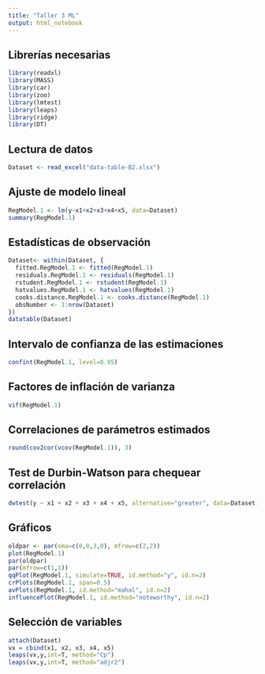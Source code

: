 ```yaml
---
title: "Taller 3 ML"
output: html_notebook
---
```


## Librerías necesarias
```r
library(readxl)
library(MASS)
library(car)
library(zoo)
library(lmtest)
library(leaps)
library(ridge)
library(DT)
```

## Lectura de datos
```r
Dataset <- read_excel("data-table-B2.xlsx")
```

## Ajuste de modelo lineal
```r
RegModel.1 <- lm(y~x1+x2+x3+x4+x5, data=Dataset)
summary(RegModel.1)
```

## Estadísticas de observación
```r
Dataset<- within(Dataset, {
  fitted.RegModel.1 <- fitted(RegModel.1)
  residuals.RegModel.1 <- residuals(RegModel.1)
  rstudent.RegModel.1 <- rstudent(RegModel.1)
  hatvalues.RegModel.1 <- hatvalues(RegModel.1)
  cooks.distance.RegModel.1 <- cooks.distance(RegModel.1)
  obsNumber <- 1:nrow(Dataset) 
})
datatable(Dataset)
```


## Intervalo de confianza de las estimaciones
```r
confint(RegModel.1, level=0.95)
```

## Factores de inflación de varianza
```r
vif(RegModel.1)
```

## Correlaciones de parámetros estimados
```r
round(cov2cor(vcov(RegModel.1)), 3)
```

## Test de Durbin-Watson para chequear correlación
```r
dwtest(y ~ x1 + x2 + x3 + x4 + x5, alternative="greater", data=Dataset)
```

## Gráficos
```r
oldpar <- par(oma=c(0,0,3,0), mfrow=c(2,2))
plot(RegModel.1)
par(oldpar)
par(mfrow=c(1,1))
qqPlot(RegModel.1, simulate=TRUE, id.method="y", id.n=2)
crPlots(RegModel.1, span=0.5)
avPlots(RegModel.1, id.method="mahal", id.n=2)
influencePlot(RegModel.1, id.method="noteworthy", id.n=2)
```

## Selección de variables
```r
attach(Dataset)
vx = cbind(x1, x2, x3, x4, x5)
leaps(vx,y,int=T, method="Cp")
leaps(vx,y,int=T, method="adjr2")
```
